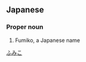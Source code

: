 ==Japanese==
{{ja-kanjitab|ふ|み|こ|yomi=j}}

===Proper noun===
{{ja-pos|proper|ふみこ}}

# Fumiko, a Japanese name

[[Category:ja:Names|ふみこ]]